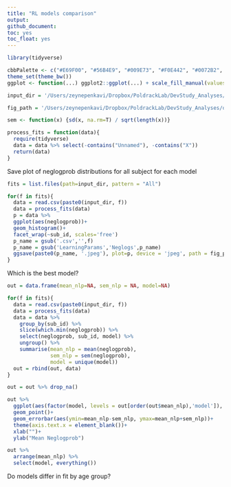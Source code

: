 ```yaml
---
title: "RL models comparison"
output:
github_document:
toc: yes
toc_float: yes
---
```


```r
library(tidyverse)

cbbPalette <- c("#E69F00", "#56B4E9", "#009E73", "#F0E442", "#0072B2", "#D55E00", "#CC79A7")
theme_set(theme_bw())
ggplot <- function(...) ggplot2::ggplot(...) + scale_fill_manual(values=cbbPalette) + scale_color_manual(values=cbbPalette)+theme(legend.position="bottom")

input_dir = '/Users/zeynepenkavi/Dropbox/PoldrackLab/DevStudy_Analyses/input/rl_fits/'

fig_path = '/Users/zeynepenkavi/Dropbox/PoldrackLab/DevStudy_Analyses/output/figures/'

sem <- function(x) {sd(x, na.rm=T) / sqrt(length(x))}

process_fits = function(data){
  require(tidyverse)
  data = data %>% select(-contains("Unnamed"), -contains("X"))
  return(data)
}
```

Save plot of neglogprob distributions for all subject for each model

```r
fits = list.files(path=input_dir, pattern = "All")

for(f in fits){
  data = read.csv(paste0(input_dir, f))
  data = process_fits(data)
  p = data %>% 
  ggplot(aes(neglogprob))+
  geom_histogram()+
  facet_wrap(~sub_id, scales='free')
  p_name = gsub('.csv','',f)
  p_name = gsub('LearningParams','Neglogs',p_name)
  ggsave(paste0(p_name, '.jpeg'), plot=p, device = 'jpeg', path = fig_path, width = 30, height = 30, units = "in", limitsize = FALSE)
}
```

Which is the best model?

```r
out = data.frame(mean_nlp=NA, sem_nlp = NA, model=NA)

for(f in fits){
  data = read.csv(paste0(input_dir, f))
  data = process_fits(data)
  data = data %>%
    group_by(sub_id) %>%
    slice(which.min(neglogprob)) %>%
    select(neglogprob, sub_id, model) %>%
    ungroup() %>%
    summarise(mean_nlp = mean(neglogprob),
              sem_nlp = sem(neglogprob),
              model = unique(model))
  out = rbind(out, data)
}

out = out %>% drop_na()
```


```r
out %>% 
  ggplot(aes(factor(model, levels = out[order(out$mean_nlp),'model']), mean_nlp))+
  geom_point()+
  geom_errorbar(aes(ymin=mean_nlp-sem_nlp, ymax=mean_nlp+sem_nlp))+
  theme(axis.text.x = element_blank())+
  xlab("")+
  ylab("Mean Neglogprob")
```

```r
out %>% 
  arrange(mean_nlp) %>%
  select(model, everything())
```

Do models differ in fit by age group?

```r

```